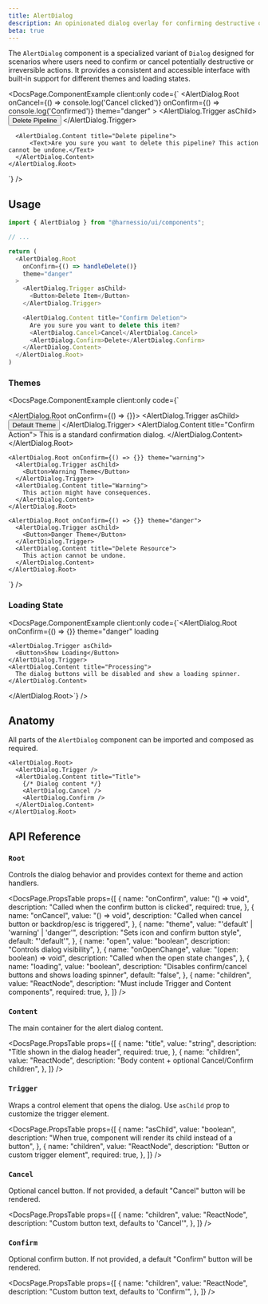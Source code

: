 ```yaml
---
title: AlertDialog
description: An opinionated dialog overlay for confirming destructive or irreversible actions
beta: true
---
```


The `AlertDialog` component is a specialized variant of `Dialog` designed for scenarios where users need to confirm or cancel potentially destructive or irreversible actions. It provides a consistent and accessible interface with built-in support for different themes and loading states.


<DocsPage.ComponentExample
  client:only
  code={`
    <AlertDialog.Root
      onCancel={() => console.log('Cancel clicked')}
      onConfirm={() => console.log('Confirmed')}
      theme="danger"
    >
      <AlertDialog.Trigger asChild>
        <Button>Delete Pipeline</Button>
      </AlertDialog.Trigger>

      <AlertDialog.Content title="Delete pipeline">
          <Text>Are you sure you want to delete this pipeline? This action cannot be undone.</Text>
      </AlertDialog.Content>
    </AlertDialog.Root>

`}
/>

## Usage

```typescript jsx
import { AlertDialog } from "@harnessio/ui/components";

// ...

return (
  <AlertDialog.Root
    onConfirm={() => handleDelete()}
    theme="danger"
  >
    <AlertDialog.Trigger asChild>
      <Button>Delete Item</Button>
    </AlertDialog.Trigger>

    <AlertDialog.Content title="Confirm Deletion">
      Are you sure you want to delete this item?
      <AlertDialog.Cancel>Cancel</AlertDialog.Cancel>
      <AlertDialog.Confirm>Delete</AlertDialog.Confirm>
    </AlertDialog.Content>
  </AlertDialog.Root>
)
```

### Themes

<DocsPage.ComponentExample
  client:only
  code={`<div className="flex items-center justify-center gap-4">
    <AlertDialog.Root onConfirm={() => {}}>
      <AlertDialog.Trigger asChild>
        <Button>Default Theme</Button>
      </AlertDialog.Trigger>
      <AlertDialog.Content title="Confirm Action">
        This is a standard confirmation dialog.
      </AlertDialog.Content>
    </AlertDialog.Root>
    
    <AlertDialog.Root onConfirm={() => {}} theme="warning">
      <AlertDialog.Trigger asChild>
        <Button>Warning Theme</Button>
      </AlertDialog.Trigger>
      <AlertDialog.Content title="Warning">
        This action might have consequences.
      </AlertDialog.Content>
    </AlertDialog.Root>
    
    <AlertDialog.Root onConfirm={() => {}} theme="danger">
      <AlertDialog.Trigger asChild>
        <Button>Danger Theme</Button>
      </AlertDialog.Trigger>
      <AlertDialog.Content title="Delete Resource">
        This action cannot be undone.
      </AlertDialog.Content>
    </AlertDialog.Root>
  </div>`}
/>

### Loading State

<DocsPage.ComponentExample
  client:only
  code={`<AlertDialog.Root
    onConfirm={() => {}}
    theme="danger"
    loading
  >
    <AlertDialog.Trigger asChild>
      <Button>Show Loading</Button>
    </AlertDialog.Trigger>
    <AlertDialog.Content title="Processing">
      The dialog buttons will be disabled and show a loading spinner.
    </AlertDialog.Content>
  </AlertDialog.Root>`}
/>

## Anatomy

All parts of the `AlertDialog` component can be imported and composed as required.

```tsx
<AlertDialog.Root>
  <AlertDialog.Trigger />
  <AlertDialog.Content title="Title">
    {/* Dialog content */}
    <AlertDialog.Cancel />
    <AlertDialog.Confirm />
  </AlertDialog.Content>
</AlertDialog.Root>
```

## API Reference

### `Root`

Controls the dialog behavior and provides context for theme and action handlers.

<DocsPage.PropsTable
  props={[
    {
      name: "onConfirm",
      value: "() => void",
      description: "Called when the confirm button is clicked",
      required: true,
    },
    {
      name: "onCancel",
      value: "() => void",
      description: "Called when cancel button or backdrop/esc is triggered",
    },
    {
      name: "theme",
      value: "'default' | 'warning' | 'danger'",
      description: "Sets icon and confirm button style",
      default: "'default'",
    },
    {
      name: "open",
      value: "boolean",
      description: "Controls dialog visibility",
    },
    {
      name: "onOpenChange",
      value: "(open: boolean) => void",
      description: "Called when the open state changes",
    },
    {
      name: "loading",
      value: "boolean",
      description: "Disables confirm/cancel buttons and shows loading spinner",
      default: "false",
    },
    {
      name: "children",
      value: "ReactNode",
      description: "Must include Trigger and Content components",
      required: true,
    },
  ]}
/>

### `Content`

The main container for the alert dialog content.

<DocsPage.PropsTable
  props={[
    {
      name: "title",
      value: "string",
      description: "Title shown in the dialog header",
      required: true,
    },
    {
      name: "children",
      value: "ReactNode",
      description: "Body content + optional Cancel/Confirm children",
    },
  ]}
/>

### `Trigger`

Wraps a control element that opens the dialog. Use `asChild` prop to customize the trigger element.

<DocsPage.PropsTable
  props={[
    {
      name: "asChild",
      value: "boolean",
      description:
        "When true, component will render its child instead of a button",
    },
    {
      name: "children",
      value: "ReactNode",
      description: "Button or custom trigger element",
      required: true,
    },
  ]}
/>

### `Cancel`

Optional cancel button. If not provided, a default "Cancel" button will be rendered.

<DocsPage.PropsTable
  props={[
    {
      name: "children",
      value: "ReactNode",
      description: "Custom button text, defaults to 'Cancel'",
    },
  ]}
/>

### `Confirm`

Optional confirm button. If not provided, a default "Confirm" button will be rendered.

<DocsPage.PropsTable
  props={[
    {
      name: "children",
      value: "ReactNode",
      description: "Custom button text, defaults to 'Confirm'",
    },
  ]}
/>
